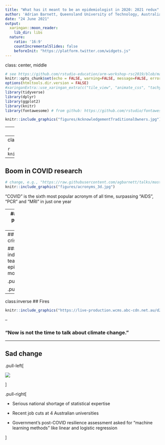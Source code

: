 ```yaml
---
title: "What has it meant to be an epidemiologist in 2020: 2021 redux"
author: 'Adrian Barnett, Queensland University of Technology, Australia<br> `r icon::fa("twitter")` aidybarnett<br> `r icon::fa("paper-plane")` a.barnett@qut.edu.au<br>'
date: "24 June 2021"
output:
  xaringan::moon_reader:
    lib_dir: libs
  nature:
    ratio: '16:9'
    countIncrementalSlides: false
    beforeInit: "https://platform.twitter.com/widgets.js"
---
```

class: center, middle

```r
# see https://github.com/rstudio-education/arm-workshop-rsc2019/blob/master/static/slides/xaringan.Rmd
knitr::opts_chunk$set(echo = FALSE, warning=FALSE, message=FALSE, error=FALSE, comment='', dpi=400, fig.align='center')
options(htmltools.dir.version = FALSE)
#xaringanExtra::use_xaringan_extra(c("tile_view", "animate_css", "tachyons"))
library(tidyverse)
library(dplyr)
library(ggplot2)
library(knitr)
library(fontawesome) # from github: https://github.com/rstudio/fontawesome
```

```r
knitr::include_graphics("figures/AcknowledgementTraditionalOwners.jpg")
```

<!--- 10 mins max --->

---
## Epidemiological imposter

```r
knitr::include_graphics("https://media.giphy.com/media/l0HU4eYbAewkjcOwE/giphy.gif")
```

---
class: inverse
## High pressure modelling

<!--- Frightening moment --->
<!--- Mass graves in New York; no oxygen in India --->
<!--- Predict when local hospital would run out of PPE --->

```r
knitr::include_graphics("https://media.giphy.com/media/gYxsHpXzjiZq1qMKPK/giphy.gif")
```

---
## Boom in COVID research

```r
# change, e.g., "https://raw.githubusercontent.com/agbarnett/talks/master/AIMOS/figures/cakes.jpg"
knitr::include_graphics("figures/acronyms_3d.jpg")
```

"COVID" is the sixth most popular acronym of all time, surpassing "AIDS", "PCR" and "MRI" in just one year

---
## Deluge of poor quality papers

- March 2020 _Lancet_ paper<sup>1</sup> of in-hospital mortality which excluded `r round(100*613/813)`% of the sample because they were still in hospital

- _Surgisphere_ scandal

- Over 200 COVID prediction models<sup>2</sup>, almost all have been "useless" (Laure Wynants)

###### <sup>1</sup> Zhou et al, Clinical course and risk factors for mortality of adult inpatients with COVID-19 in Wuhan, China: a retrospective cohort study

###### <sup>2</sup> Wynants et al, [Living systematic review](https://www.bmj.com/content/369/bmj.m1328) at the _BMJ_

---
## For the next crisis

#### Two independent teams doing all epidemiological modelling

.pull-left[
```r
knitr::include_graphics("https://images.newscientist.com/wp-content/uploads/2019/01/07150651/gettyimages-656318802.jpg")
```
]

.pull-right[
```r
knitr::include_graphics("https://i.insider.com/55e9c2ae9dd7cc15008b8524")
```
]

---
class:inverse
## Fires 

```r
knitr::include_graphics("https://live-production.wcms.abc-cdn.net.au/d2e7880c0ebcde06be415aa2044f9e83")
```

<!--- - Show failed grants. In all that modelling, I wouldn't have done anything so extreme.
Perhaps more of an appetite for worst-case scenarios. --->

--

### "Now is not the time to talk about climate change."

---
## Sad change

.pull-left[

![](https://media.giphy.com/media/3o7aCUjWw5t6ryLN84/giphy.gif)

]

.pull-right[

* Serious national shortage of statistical expertise

* Recent job cuts at 4 Australian universities

* Government's post-COVID resilience assessment asked for "machine learning methods" like linear and logistic regression 

]

<!---
Instructions:

•	Professional reflections

•	Personal reflections

•	Q: What has changed since October 2020

•	Q: What will I carry forward, Answer: Model more extreme scenarios
--->
